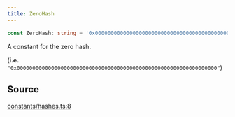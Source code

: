 ```yaml
---
title: ZeroHash
---
```


```ts
const ZeroHash: string = '0x0000000000000000000000000000000000000000000000000000000000000000';
```

A constant for the zero hash.

(**i.e.** `"0x0000000000000000000000000000000000000000000000000000000000000000"`)

## Source

[constants/hashes.ts:8](https://github.com/dominant-strategies/quais.js/blob/40f3917383e9421179ebdbc4076b907a7d088144/src/constants/hashes.ts#L8)
